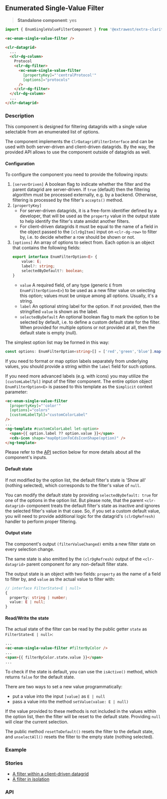 

<style>
  { docsStylePatch }
</style>

<Meta
  of={EnumSingleFilterStories}
  name="Overview"
/>

## Enumerated Single-Value Filter

> **Standalone component**: yes

```typescript
import { EnumSingleValueFilterComponent } from '@extrawest/extra-clarity/datagrid-filters';
```
```html
<ec-enum-single-value-filter />
```
```html
<clr-datagrid>
  ...
  <clr-dg-column>
    Protocol
    <clr-dg-filter>
      <ec-enum-single-value-filter
        [propertyKey]="'centralProtocol'"
        [options]="protocols"
      />
    </clr-dg-filter>
  </clr-dg-column>
  ...
</clr-datagrid>
```

### Description

This component is designed for filtering datagrids with a single value selectable from an enumerated list of options.

The component implements the `ClrDatagridFilterInterface` and can be used with both server-driven and client-driven
datagrids. By the way, the provided API allows to use the component outside of datagrids as well.

#### Configuration

To configure the component you need to provide the following inputs:

1. `[serverDriven]`  A boolean flag to indicate whether the filter and the parent datagrid are server-driven.
If `true` (default) then the filtering algorithm must be processed externally, e.g. by a backend.
Otherwise, filtering is processed by the filter's `accepts()` method.
2. `[propertyKey]`
    * For server-driven datagrids, it is a free-form identifier defined by a developer, that will be used
        as the `property` value in the output state to help identify the filter's state amidst another filters.
    * For client-driven datagrids it must be equal to the name of a field in the object passed to the `[clrDgItem]` input
        on `<clr-dg-row>` to filter by, i.e. to decide whether a row should be shown or not.
3. `[options]` An array of options to select from. Each option is an object that contains the following fields:
    ```typescript
    export interface EnumFilterOption<E> {
        value: E;
        label?: string;
        selectedByDefault?: boolean;
    }
    ```
    * `value`
        A required field, of any type (generic `E` from `EnumFilterOption<E>`) to be used as a new filter value
        on selecting this option; values must be unique among all options. Usually, it's a string.
    * `label`
        An optional string label for the option.
        If not provided, then the stringified `value` is shown as the label.
    * `selectedByDefault`
        An optional boolean flag to mark the option to be selected by default,
        i.e. to define a custom default state for the filter.
        When provided for multiple options or not provided at all, then the default state is empty (null).

The simplest option list may be formed in this way:
```typescript
const options: EnumFilterOption<string>[] = ['red','green','blue'].map(value => ({ value }));
```

If you need to format or map option labels separately from underlying values,
you should provide a string within the `label` field for such options.

If you need more advanced labels (e.g. with icons) you may utilize the `[customLabelTpl]` input of the filter component.
The entire option object `EnumFilterOption<E>` is passed to this template as the `$implicit` context parameter:

```html
<ec-enum-single-value-filter
  [propertyKey]="'color'"
  [options]="colors"
  [customLabelTpl]="customColorLabel"
/>
...
<ng-template #customColorLabel let-option>
  <span>{{ option.label ?? option.value }}</span>
  <cds-icon shape="mapOptionToCdsIconShape(option)" />
</ng-template>
```

Please refer to the [API](#api) section below for more details about all the component's inputs.

#### Default state

If not modified by the option list, the default filter's state is 'Show all' (nothing selected),
which corresponds to the filter's value of `null`.

You can modify the default state by providing `selectedByDefault: true` for one of the options in the option list.
But please note, that the parent `<clr-datagrid>` component treats the default filter's state as inactive
and ignores the selected filter's value in that case. So, if you set a custom default value, you will need
to provide additional logic for the datagrid's `(clrDgRefresh)` handler to perform proper filtering.

#### Output state

The component's output `(filterValueChanged)` emits a new filter state on every selection change.

The same state is also emitted by the `(clrDgRefresh)` output of the `<clr-datagrid>` parent component for any
non-default filter state.

The output state is an object with two fields: `property` as the name of a field to filter by, and `value` as the
actual value to filter with:
```typescript
// interface FilterState<E | null>
{
  property: string | number;
  value: E | null;
}
```

#### Read/Write the state

The actual state of the filter can be read by the public getter `state` as `FilterState<E | null>`:

```html
...
<ec-enum-single-value-filter #filterByColor />
...
<span>{{ filterByColor.state.value }}</span>
...
```

To check if the state is default, you can use the `isActive()` method, which returns `false` for the default state.

There are two ways to set a new value programmatically:
* put a value into the input `[value]` as `E | null`
* pass a value into the method `setValue(value: E | null)`

If the value provided to these methods is not included in the values within the option list,
then the filter will be reset to the default state. Providing `null` will clear the current selection.

The public method `resetToDefault()` resets the filter to the default state, and
`unselectAll()` resets the filter to the empty state (nothing selected).

### Example

<Canvas of={EnumSingleFilterStories.DocsExampleStory} />

### Stories

* [A filter within a client-driven datagrid](/story/components-datagrid-filters-enum-single-value-filter--within-datagrid-story)
* [A filter in isolation](/story/components-datagrid-filters-enum-single-value-filter--filter-itself-story)

### API

<ArgTypes sort="requiredFirst" />
